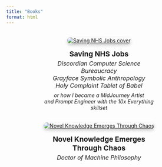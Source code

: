 ```yaml
---
title: "Books"
format: html
---
```


<style>
.book-grid {
  display: flex;
  flex-wrap: wrap;
  justify-content: center;
  gap: 2rem;
  margin-top: 2rem;
}
.book-item {
  text-align: center;
  max-width: 300px;
}
.book-item img {
  max-width: 100%;
  border-radius: 8px;
  box-shadow: 0px 4px 8px rgba(0,0,0,0.2);
}
.book-title {
  font-size: 1.2rem;
  font-weight: bold;
  margin-top: 1rem;
}
.book-subtitle {
  font-size: 1rem;
  font-style: italic;
  margin-top: 0.25rem;
  margin-bottom: 0.5rem;
}
</style>

<div class="book-grid">

<div class="book-item">
  <a href="https://shop.ingramspark.com/b/084?params=qyzt7843fvnQruZ1QNkE9jaTKdv0fC3h2wRClXcAYWX">
    <img src="saving_nhs_jobs.png" alt="Saving NHS Jobs cover"/>
  </a>
  <div class="book-title">Saving NHS Jobs</div>
  <div class="book-subtitle">Discordian Computer Science Bureaucracy<br/>
  Grayface Symbolic Anthropology<br/>
  Holy Complaint Tablet of Babel</div>
  <div><em>or how I became a MidJourney Artist<br/>and Prompt Engineer with the 10x Everything skillset</em></div>
</div>

<div class="book-item">
  <a href="https://shop.ingramspark.com/b/084?params=4Bg2fhuKDzOH5WxJAkjsxokuzwqzSJ2fTu8oEsPACBU">
    <img src="novel_knowledge_emerges_through_chaos.png" alt="Novel Knowledge Emerges Through Chaos"/>
  </a>
  <div class="book-title">Novel Knowledge Emerges Through Chaos</div>
  <div class="book-subtitle">Doctor of Machine Philosophy</div>
</div>

</div>
